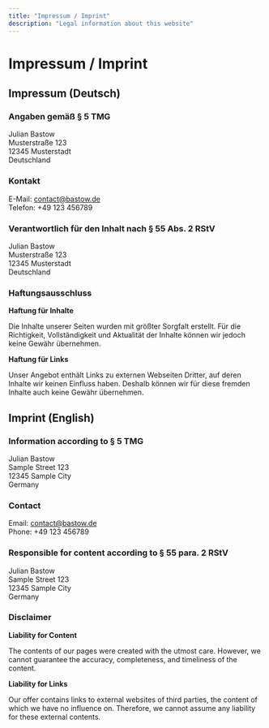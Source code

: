 ```yaml
---
title: "Impressum / Imprint"
description: "Legal information about this website"
---
```


# Impressum / Imprint

## Impressum (Deutsch)

### Angaben gemäß § 5 TMG

Julian Bastow  
Musterstraße 123  
12345 Musterstadt  
Deutschland

### Kontakt

E-Mail: contact@bastow.de  
Telefon: +49 123 456789

### Verantwortlich für den Inhalt nach § 55 Abs. 2 RStV

Julian Bastow  
Musterstraße 123  
12345 Musterstadt  
Deutschland

### Haftungsausschluss

**Haftung für Inhalte**

Die Inhalte unserer Seiten wurden mit größter Sorgfalt erstellt. Für die Richtigkeit, Vollständigkeit und Aktualität der Inhalte können wir jedoch keine Gewähr übernehmen.

**Haftung für Links**

Unser Angebot enthält Links zu externen Webseiten Dritter, auf deren Inhalte wir keinen Einfluss haben. Deshalb können wir für diese fremden Inhalte auch keine Gewähr übernehmen.

## Imprint (English)

### Information according to § 5 TMG

Julian Bastow  
Sample Street 123  
12345 Sample City  
Germany

### Contact

Email: contact@bastow.de  
Phone: +49 123 456789

### Responsible for content according to § 55 para. 2 RStV

Julian Bastow  
Sample Street 123  
12345 Sample City  
Germany

### Disclaimer

**Liability for Content**

The contents of our pages were created with the utmost care. However, we cannot guarantee the accuracy, completeness, and timeliness of the content.

**Liability for Links**

Our offer contains links to external websites of third parties, the content of which we have no influence on. Therefore, we cannot assume any liability for these external contents.
